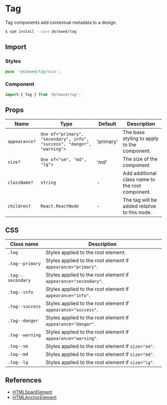 # Tag

Tag components add contextual metadata to a design.

```bash
$ npm install --save @stewed/tag
```

## Import

### Styles

```scss
@use '~@stewed/tag/scss';
```

### Component

```js
import { Tag } from '@stewed/tag';
```

## Props

| Name          | Type                                                                    | Default   | Description                                      |
| ------------- | ----------------------------------------------------------------------- | --------- | ------------------------------------------------ |
| `appearance?` | `One of<"primary", "secondary", info", "success", "danger", "warning">` | 'primary' | The base styling to apply to the component.      |
| `size?`       | `One of<"sm", "md", "lg">`                                              | 'md'      | The size of the component                        |
| `className?`  | `string`                                                                | -         | Add additional class name to the root component. |
| `children?`   | `React.ReactNode`                                                       | -         | The tag will be added relative to this node.     |

## CSS

| Class name        | Description                                                     |
| ----------------- | --------------------------------------------------------------- |
| `.tag`            | Styles applied to the root element.                             |
| `.tag--primary`   | Styles applied to the root element if `appearance="primary"`.   |
| `.tag--secondary` | Styles applied to the root element if `appearance="secondary"`. |
| `.tag--info`      | Styles applied to the root element if `appearance="info"`.      |
| `.tag--success`   | Styles applied to the root element if `appearance="success"`.   |
| `.tag--danger`    | Styles applied to the root element if `appearance="danger"`.    |
| `.tag--warning`   | Styles applied to the root element if `appearance="warning"`.   |
| `.tag--sm`        | Styles applied to the root element if `size="sm"`.              |
| `.tag--md`        | Styles applied to the root element if `size="md"`.              |
| `.tag--lg`        | Styles applied to the root element if `size="lg"`.              |

## References

-   [HTMLSpanElement](https://developer.mozilla.org/en-US/docs/Web/API/HTMLSpanElement)
-   [HTMLAnchorElement](https://developer.mozilla.org/en-US/docs/Web/API/HTMLAnchorElement)
